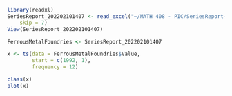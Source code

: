 ```r
library(readxl)
SeriesReport_202202101407 <- read_excel("~/MATH 408 - PIC/SeriesReport-202202101407.xls", 
    skip = 7)
View(SeriesReport_202202101407)
```
```r
FerrousMetalFoundries <- SeriesReport_202202101407

x <- ts(data = FerrousMetalFoundries$Value, 
        start = c(1992, 1),
        frequency = 12)

class(x)
plot(x)
```

